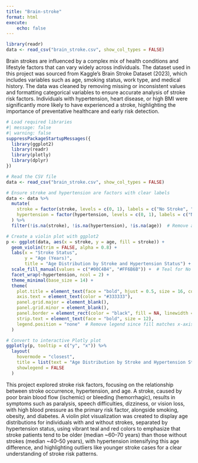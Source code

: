 ```yaml
---
title: "Brain-stroke"
format: html
execute:
    echo: false 
---
```




```r

library(readr)
data <- read_csv("brain_stroke.csv", show_col_types = FALSE)


```

Brain strokes are influenced by a complex mix of health conditions and lifestyle factors that can vary widely across individuals. The dataset used in this project was sourced from Kaggle’s Brain Stroke Dataset (2023), which includes variables such as age, smoking status, work type, and medical history. The data was cleaned by removing missing or inconsistent values and formatting categorical variables to ensure accurate analysis of stroke risk factors. Individuals with hypertension, heart disease, or high BMI were significantly more likely to have experienced a stroke, highlighting the importance of preventative healthcare and early risk detection. 


```r
# Load required libraries
#| message: false
#| warning: false
suppressPackageStartupMessages({
  library(ggplot2)
  library(readr)
  library(plotly)
  library(dplyr)
})

# Read the CSV file
data <- read_csv("brain_stroke.csv", show_col_types = FALSE)

# Ensure stroke and hypertension are factors with clear labels
data <- data %>%
  mutate(
    stroke = factor(stroke, levels = c(0, 1), labels = c("No Stroke", "Stroke")),
    hypertension = factor(hypertension, levels = c(0, 1), labels = c("No Hypertension", "Hypertension"))
  ) %>%
  filter(!is.na(stroke), !is.na(hypertension), !is.na(age))  # Remove any NAs

# Create a violin plot with ggplot2
p <- ggplot(data, aes(x = stroke, y = age, fill = stroke)) +
  geom_violin(trim = FALSE, alpha = 0.8) +
  labs(x = "Stroke Status",
       y = "Age (Years)",
       title = "Age Distribution by Stroke and Hypertension Status") +
  scale_fill_manual(values = c("#00C4B4", "#FF6B6B")) +  # Teal for No Stroke, Coral for Stroke
  facet_wrap(~hypertension, ncol = 2) +
  theme_minimal(base_size = 14) +
  theme(
    plot.title = element_text(face = "bold", hjust = 0.5, size = 16, color = "#333333"),
    axis.text = element_text(color = "#333333"),
    panel.grid.major = element_blank(),
    panel.grid.minor = element_blank(),
    panel.border = element_rect(color = "black", fill = NA, linewidth = 1),
    strip.text = element_text(face = "bold", size = 12),
    legend.position = "none"  # Remove legend since fill matches x-axis
  )

# Convert to interactive Plotly plot
ggplotly(p, tooltip = c("y", "x")) %>%
  layout(
    hovermode = "closest",
    title = list(text = "Age Distribution by Stroke and Hypertension Status", x = 0.5),
    showlegend = FALSE
  )

```




This project explored stroke risk factors, focusing on the relationship between stroke occurrence, hypertension, and age. A stroke, caused by poor brain blood flow (ischemic) or bleeding (hemorrhagic), results in symptoms such as paralysis, speech difficulties, dizziness, or vision loss, with high blood pressure as the primary risk factor, alongside smoking, obesity, and diabetes. A violin plot visualization was created to display age distributions for individuals with and without strokes, separated by hypertension status, using vibrant teal and red colors to emphasize that stroke patients tend to be older (median ~60–70 years) than those without strokes (median ~40–50 years), with hypertension intensifying this age difference, and highlighting outliers like younger stroke cases for a clear understanding of stroke risk patterns.






